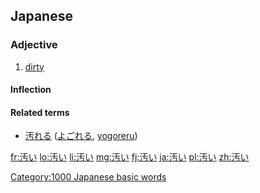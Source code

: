 ==Japanese==
{{ja-kanjitab|汚}}

===Adjective===
{{ja-adj|kk|decl=i|hira=きたない|rom=kitanai}}

# [[dirty]]

====Inflection====
{{ja-i|汚|きたな|kitana}}

====Related terms====
* [[汚れる]] ([[よごれる]], [[yogoreru]])

[[Category:1000 Japanese basic words]]

[[fr:汚い]]
[[lo:汚い]]
[[li:汚い]]
[[mg:汚い]]
[[fj:汚い]]
[[ja:汚い]]
[[pl:汚い]]
[[zh:汚い]]